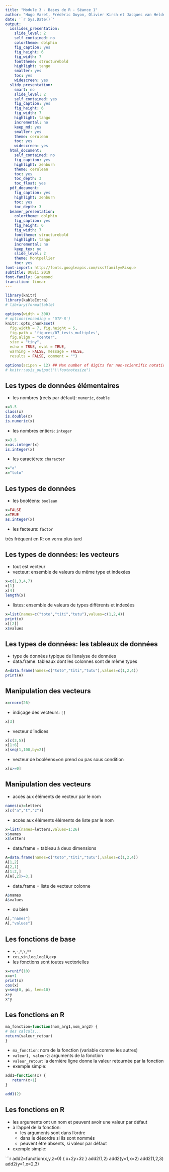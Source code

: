 ```yaml
---
title: "Module 3 - Bases de R - Séance 1"
author: "Hugo Varet, Frédéric Guyon, Olivier Kirsh et Jacques van Helden"
date: '`r Sys.Date()`'
output:
  ioslides_presentation:
    slide_level: 2
    self_contained: no
    colortheme: dolphin
    fig_caption: yes
    fig_height: 6
    fig_width: 7
    fonttheme: structurebold
    highlight: tango
    smaller: yes
    toc: yes
    widescreen: yes
  slidy_presentation:
    smart: no
    slide_level: 2
    self_contained: yes
    fig_caption: yes
    fig_height: 6
    fig_width: 7
    highlight: tango
    incremental: no
    keep_md: yes
    smaller: yes
    theme: cerulean
    toc: yes
    widescreen: yes
  html_document:
    self_contained: no
    fig_caption: yes
    highlight: zenburn
    theme: cerulean
    toc: yes
    toc_depth: 3
    toc_float: yes
  pdf_document:
    fig_caption: yes
    highlight: zenburn
    toc: yes
    toc_depth: 3
  beamer_presentation:
    colortheme: dolphin
    fig_caption: yes
    fig_height: 6
    fig_width: 7
    fonttheme: structurebold
    highlight: tango
    incremental: no
    keep_tex: no
    slide_level: 2
    theme: Montpellier
    toc: yes
font-import: http://fonts.googleapis.com/css?family=Risque
subtitle: DUBii 2019
font-family: Garamond
transition: linear
---
```


```r
library(knitr)
library(kableExtra)
# library(formattable)

options(width = 300)
# options(encoding = 'UTF-8')
knitr::opts_chunk$set(
  fig.width = 7, fig.height = 5, 
  fig.path = 'figures/07_tests_multiples',
  fig.align = "center", 
  size = "tiny", 
  echo = TRUE, eval = TRUE, 
  warning = FALSE, message = FALSE, 
  results = FALSE, comment = "")

options(scipen = 12) ## Max number of digits for non-scientific notation
# knitr::asis_output("\\footnotesize")

```
## Les types de données élémentaires

- les nombres (réels par défaut): `numeric`, `double`
```r
x=3.5
class(x)
is.double(x)
is.numeric(x)
```
- les nombres entiers: `integer`
```r
x=3.5
x=as.integer(x)
is.integer(x)
```
- les caractères: `character`
```r
x="a"
x="toto"
```
## Les types de données

- les booléens: `boolean`
```r
x=FALSE
x=TRUE
as.integer(x)
```
- les facteurs: `factor`

très fréquent en R: on verra plus tard

## Les types de données: les vecteurs

- tout est vecteur
- vecteur: ensemble de valeurs du même type et indexées
```r
x=c(1,3,4,7)
x[1]
x[4]
length(x)
```
- listes:  ensemble de valeurs de types différents et indexées
```r
x=list(names=c("toto","titi","tutu"),values=c(1,2,4))
print(x)
x[[2]]
x$values
```

## Les types de données: les tableaux de données

- type de données typique de l'analyse de données
- data.frame: tableaux dont les colonnes sont de même types
```r
A=data.frame(names=c("toto","titi","tutu"),values=c(1,2,4))
print(A)
```

## Manipulation des vecteurs
```r
x=rnorm(26)
```
- indiçage des vecteurs: `[]`
```r
x[3]
```
- vecteur d'indices  
```r
x[c(3,5)]
x[1:6]
x[seq(1,100,by=2)]
```
- vecteur de booléens=on prend ou pas sous condition
```r
x[x>=0]
```
## Manipulation des vecteurs
- accés aux éléments de vecteur par le nom
```r
names(x)=letters
x[c("a","t","z")]
```
- accés aux éléments éléments de liste par le nom
```r
x=list(names=letters,values=1:26)
x$names
x$letters
```
- data.frame = tableau à deux dimensions
```r
A=data.frame(names=c("toto","titi","tutu"),values=c(1,2,4))
A[1,2]
A[2,1]
A[1:2,]
A[A[,2]>=3,]
```
- data.frame = liste de vecteur colonne
```r
A$names
A$values
```
- ou bien
```r
A[,"names"]
A[,"values"]
```

## Les fonctions de base
- `+`,`-`,`*`,`\`,`**`
- `cos`,`sin`,`log`,`log10`,`exp`
- les fonctions sont toutes vectorielles
```r
x=runif(10)
x=x+1
print(x)
cos(x)
y=seq(0, pi, len=10)
x+y
x*y
```

## Les fonctions en R

```r
ma_fonction=function(nom_arg1,nom_arg2) {
# des calculs...
return(valeur_retour)
}
```
- `ma_fonction`: nom de la fonction (variable comme les autres)
- `valeur1, valeur2`: arguments de la fonction
- `valeur_retour`: la dernière ligne donne la valeur retournée par la fonction
- exemple simple:
```r
add1=function(x) {
   return(x+1)
}

add1(2)
```

## Les fonctions en R

* les arguments ont un nom et peuvent avoir une valeur par défaut
* à l'appel de la fonction:
    + les arguments sont dans l'ordre
    + dans le désordre si ils sont nommés
    + peuvent être absents, si valeur par défaut
* exemple simple:


```r
add2=function(x,y,z=0) {
   x+2*y+3*z
}
add2(1,2)
add2(y=1,x=2)
add2(1,2,3)
add2(y=1,x=2,3)
